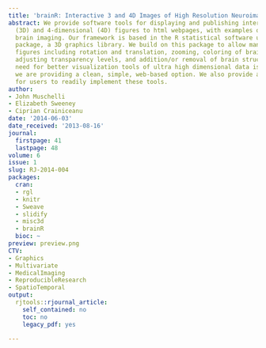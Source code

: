 ```yaml
---
title: 'brainR: Interactive 3 and 4D Images of High Resolution Neuroimage Data'
abstract: We provide software tools for displaying and publishing interactive 3-dimensional
  (3D) and 4-dimensional (4D) figures to html webpages, with examples of high-resolution
  brain imaging. Our framework is based in the R statistical software using the rgl
  package, a 3D graphics library. We build on this package to allow manipulation of
  figures including rotation and translation, zooming, coloring of brain substructures,
  adjusting transparency levels, and addition/or removal of brain structures. The
  need for better visualization tools of ultra high dimensional data is ever present;
  we are providing a clean, simple, web-based option. We also provide a package (brainR)
  for users to readily implement these tools.
author:
- John Muschelli
- Elizabeth Sweeney
- Ciprian Crainiceanu
date: '2014-06-03'
date_received: '2013-08-16'
journal:
  firstpage: 41
  lastpage: 48
volume: 6
issue: 1
slug: RJ-2014-004
packages:
  cran:
  - rgl
  - knitr
  - Sweave
  - slidify
  - misc3d
  - brainR
  bioc: ~
preview: preview.png
CTV:
- Graphics
- Multivariate
- MedicalImaging
- ReproducibleResearch
- SpatioTemporal
output:
  rjtools::rjournal_article:
    self_contained: no
    toc: no
    legacy_pdf: yes

---
```


